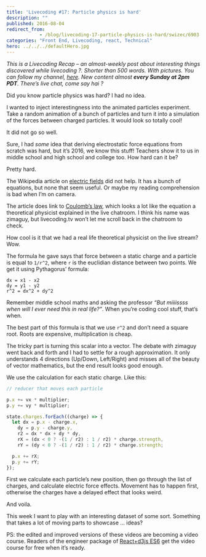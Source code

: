```yaml
---
title: 'Livecoding #17: Particle physics is hard'
description: ""
published: 2016-08-04
redirect_from: 
            - /blog/livecoding-17-particle-physics-is-hard/swizec/6903
categories: "Front End, Livecoding, react, Technical"
hero: ../../../defaultHero.jpg
---
```


_This is a Livecoding Recap – an almost-weekly post about interesting things discovered while livecoding ?. Shorter than 500 words. With pictures. You can follow my channel, [here](https://livecoding.tv/swizec). New content almost **every Sunday at 2pm PDT**. There’s live chat, come say hai ?_

Did you know particle physics was hard? I had no idea.

I wanted to inject interestingness into the animated particles experiment. Take a random animation of a bunch of particles and turn it into a simulation of the forces between charged particles. It would look so totally cool!

It did not go so well.

> [](//imgur.com/dERre)

Sure, I had _some_ idea that deriving electrostatic force equations from scratch was hard, but it’s 2016, we know this stuff! Teachers show it to us in middle school and high school and college too. How hard can it be?

Pretty hard.

The Wikipedia article on [electric fields](https://en.wikipedia.org/wiki/Electric_field) did not help. It has a bunch of equations, but none that seem useful. Or maybe my reading comprehension is bad when I’m on camera.

The article does link to [Coulomb’s law](https://en.wikipedia.org/wiki/Coulomb%27s_law), which looks a lot like the equation a theoretical physicist explained in the live chatroom. I think his name was zimaguy, but livecoding.tv won’t let me scroll back in the chatroom to check.

How cool is it that we had a real life theoretical physicist on the live stream? Wow.

The formula he gave says that force between a static charge and a particle is equal to `1/r^2`, where `r` is the euclidian distance between two points. We get it using Pythagorus’ formula:

```undefined
dx = x1 - x2
dy = y1 - y2
r^2 = dx^2 + dy^2
```

Remember middle school maths and asking the professor _“But miiiissss when will I ever need this in real life?”_. When you’re coding cool stuff, that’s when.

The best part of this formula is that we use `r^2` and don’t need a square root. Roots are expensive, multiplication is cheap.

The tricky part is turning this scalar into a vector. The debate with zimaguy went back and forth and I had to settle for a rough approximation. It only understands 4 directions (Up/Down, Left/Right) and misses all of the beauty of vector mathematics, but the end result looks good enough.

We use the calculation for each static charge. Like this:

```javascript
// reducer that moves each particle

p.x += vx * multiplier;
p.y += vy * multiplier;

state.charges.forEach((charge) => {
  let dx = p.x - charge.x,
    dy = p.y - charge.y,
    r2 = dx * dx + dy * dy,
    rX = (dx < 0 ? -(1 / r2) : 1 / r2) * charge.strength,
    rY = (dy < 0 ? -(1 / r2) : 1 / r2) * charge.strength;

  p.x += rX;
  p.y += rY;
});
```

First we calculate each particle’s new position, then go through the list of charges, and calculate electric force effects. Movement has to happen first, otherwise the charges have a delayed effect that looks weird.

And voila.

> [](//imgur.com/dERre)

This week I want to play with an interesting dataset of some sort. Something that takes a lot of moving parts to showcase … ideas?

PS: the edited and improved versions of these videos are becoming a video course. Readers of the engineer package of [React+d3js ES6](http://swizec.com/reactd3js/) get the video course for free when it’s ready.
